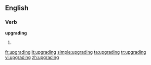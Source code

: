==English==

===Verb===
'''upgrading'''

# {{present participle of|[[upgrade]]}}

[[fr:upgrading]]
[[it:upgrading]]
[[simple:upgrading]]
[[ta:upgrading]]
[[tr:upgrading]]
[[vi:upgrading]]
[[zh:upgrading]]